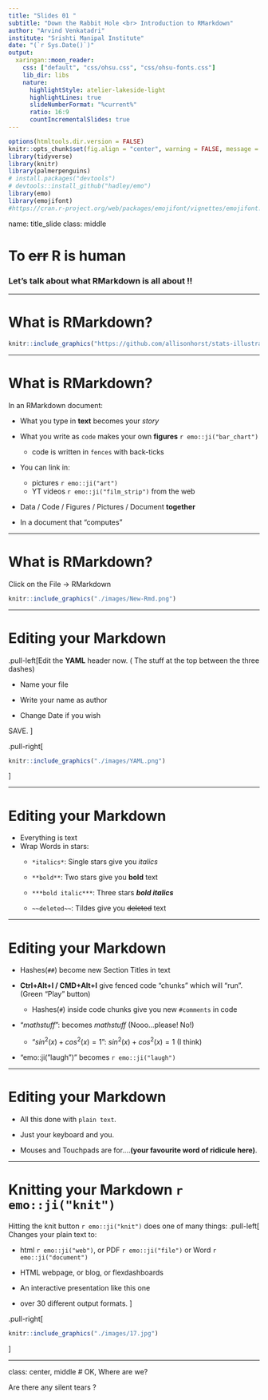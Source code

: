 ```yaml
---
title: "Slides 01 "
subtitle: "Down the Rabbit Hole <br> Introduction to RMarkdown"
author: "Arvind Venkatadri"
institute: "Srishti Manipal Institute"
date: "(`r Sys.Date()`)"
output:
  xaringan::moon_reader:
    css: ["default", "css/ohsu.css", "css/ohsu-fonts.css"]
    lib_dir: libs
    nature:
      highlightStyle: atelier-lakeside-light
      highlightLines: true
      slideNumberFormat: "%current%"
      ratio: 16:9
      countIncrementalSlides: true
---
```


```r
options(htmltools.dir.version = FALSE)
knitr::opts_chunk$set(fig.align = "center", warning = FALSE, message = FALSE, comment = NA, dpi = 300, cache = FALSE)
library(tidyverse)
library(knitr)
library(palmerpenguins)
# install.packages("devtools")
# devtools::install_github("hadley/emo")
library(emo)
library(emojifont) 
#https://cran.r-project.org/web/packages/emojifont/vignettes/emojifont.html


```

name: title_slide
class: middle

# To ~~err~~ R is human

### Let's talk about what RMarkdown is all about !!


---

# What is RMarkdown?

```r
knitr::include_graphics("https://github.com/allisonhorst/stats-illustrations/raw/master/rstats-artwork/rmarkdown_wizards.png")
```

---

# What is RMarkdown?
In an RMarkdown document:

- What you type in **text** becomes your *story*

- What you write as `code` makes your own **figures** 
`r emo::ji("bar_chart")`
    - code is written in ```fences``` with back-ticks

- You can link in:
    - pictures `r emo::ji("art")`
    - YT videos `r emo::ji("film_strip")` from the web

- Data / Code / Figures / Pictures / Document  **together** 

- In a document that "computes"

---

# What is RMarkdown?

Click on the File -> RMarkdown

```r

knitr::include_graphics("./images/New-Rmd.png")
```

---

# Editing your Markdown

.pull-left[Edit the **YAML** header now. ( The stuff at the top between the three dashes)

- Name your file

- Write your name as author

- Change Date if you wish

SAVE.
]

.pull-right[
```r

knitr::include_graphics("./images/YAML.png")

```

]

---

# Editing your Markdown

- Everything is text
- Wrap Words in stars:
    - ```*italics*```: Single stars give you *italics*
    
    - ```**bold**```: Two stars give you **bold** text
    
    - ```***bold italic***```: Three stars ***bold italics***
    
    - ```~~deleted~~```: Tildes give you ~~deleted~~ text

---

# Editing your Markdown


- Hashes(`##`) become new Section Titles in text

- **Ctrl+Alt+I / CMD+Alt+I** give fenced code "chunks" which will "run". (Green "Play" button)
     - Hashes(`#`) inside code chunks give you new `#comments` in code
     
- "$mathstuff$": becomes $math stuff$ (Nooo...please! No!)

  - "$sin^2(x)+cos^2(x) = 1$": $sin^2(x)+cos^2(x) = 1$ (I think)
  
- "emo::ji("laugh")" becomes `r emo::ji("laugh")`

---

# Editing your Markdown

- All this done with `plain text`. 

- Just your keyboard and you. 

- Mouses and Touchpads are for....**(your favourite word of ridicule here)**.

---

# Knitting your Markdown `r emo::ji("knit")`

Hitting the knit button `r emo::ji("knit")` does one of many things:
.pull-left[
Changes your plain text to:

- html `r emo::ji("web")`, or PDF `r emo::ji("file")` or Word `r emo::ji("document")`

- HTML webpage, or blog, or flexdashboards

- An interactive presentation like this one

- over 30 different output formats. 
]

.pull-right[
```r
knitr::include_graphics("./images/17.jpg")
```

]

---

class: center, middle
# OK, Where are we?

Are there any silent tears ? 

